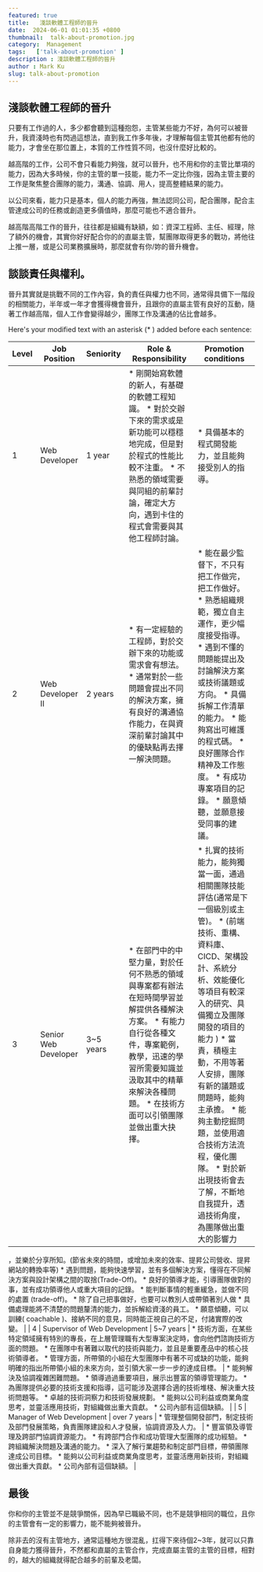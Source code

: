 ```yaml
---
featured: true
title:   淺談軟體工程師的晉升
date:  2024-06-01 01:01:35 +0800
thumbnail:  talk-about-promotion.jpg
category:  Management  
tags:   ['talk-about-promotion' ]
description : 淺談軟體工程師的晉升
author : Mark Ku
slug: talk-about-promotion
---
```

## 淺談軟體工程師的晉升
只要有工作過的人，多少都會聽到這種抱怨，主管某些能力不好，為何可以被晉升，我資淺時也有閃過這想法，直到我工作多年後，才理解每個主管其他都有他的能力，才會坐在那位置上，本質的工作性質不同，也沒什麼好比較的。  

越高階的工作，公司不會只看能力夠強，就可以晉升，也不用和你的主管比單項的能力，因為大多時候，你的主管的單一技能，能力不一定比你強，因為主管主要的工作是聚焦整合團隊的能力，溝通、協調、用人，提高整體結果的能力。  

以公司來看，能力只是基本，個人的能力再強，無法認同公司，配合團隊，配合主管達成公司的任務或創造更多價值時，那麼可能也不適合晉升。  

越高階高階工作的晉升，往往都是組織有缺額，如：資深工程師、主任、經理，除了額外的機會，其實你好好配合你的的直屬主管，幫團隊取得更多的戰功，將他往上推一層，或是公司業務擴展時，那麼就會有你/妳的晉升機會。  

## 談談責任與權利。  
晉升其實就是挑戰不同的工作內容，負的責任與權力也不同，通常得具備下一階段的相關能力，半年或一年才會獲得機會晉升，且跟你的直屬主管有良好的互動，隨著工作越高階，個人工作會變得越少，團隊工作及溝通的佔比會越多。

Here's your modified text with an asterisk (* ) added before each sentence:

| Level | Job Position | Seniority | Role & Responsibility | Promotion conditions |
|----|----|----|----|----|
| 1 | Web Developer | 1 year | * 剛開始寫軟體的新人，有基礎的軟體工程知識。 * 對於交辦下來的需求或是新功能可以穩穩地完成，但是對於程式的性能比較不注重。 * 不熟悉的領域需要與同組的前輩討論，確定大方向，遇到卡住的程式會需要與其他工程師討論。 | * 具備基本的程式開發能力，並且能夠接受別人的指導。 |
| 2 | Web Developer II | 2 years | * 有一定經驗的工程師，對於交辦下來的功能或需求會有想法。 * 通常對於一些問題會提出不同的解決方案，擁有良好的溝通協作能力，在與資深前輩討論其中的優缺點再去擇一解決問題。 | * 能在最少監督下，不只有把工作做完，把工作做好。 * 熟悉組織規範，獨立自主運作，更少幅度接受指導。 * 遇到不懂的問題能提出及討論解決方案或技術議題或方向。 * 具備拆解工作清單的能力。 * 能夠寫出可維護的程式碼。 * 良好團隊合作精神及工作態度。 * 有成功專案項目的記錄。 * 願意傾聽，並願意接受同事的建議。     |
| 3 | Senior Web Developer | 3\~5 years | * 在部門中的中堅力量，對於任何不熟悉的領域與專案都有辦法在短時間學習並解提供各種解決方案。 * 有能力自行從各種文件，專案範例，教學，迅速的學習所需要知識並汲取其中的精華來解決各種問題。 * 在技術方面可以引領團隊並做出重大抉擇。 | * 扎實的技術能力，能夠獨當一面，通過相關團隊技能評估(通常是下一個級別或主管)。 * (前端技術、重構、資料庫、CICD、架構設計、系統分析、效能優化等項目有較深入的研究、具備獨立及團隊開發的項目的能力 ) * 當責，積極主動，不用等著人安排，團隊有新的議題或問題時，能夠主承擔。 * 能夠主動挖掘問題，並使用適合技術方法流程，優化團隊。 * 對於新出現技術會去了解，不斷地自我提升，透過技術角度，為團隊做出重大的影響力

，並樂於分享所知。(節省未來的時間，或增加未來的效率、提昇公司營收、提昇網站的轉換率等) * 遇到問題，能夠快速學習，並有多個解決方案，懂得在不同解決方案與設計架構之間的取捨(Trade-Off)。 * 良好的領導才能，引導團隊做對的事，並有成功領導他人或重大項目的記錄。 * 能判斷事情的輕重緩急，並做不同的處置 (trade-off)。 * 除了自己把事做好，也要可以教別人或帶領著別人做 * 具備處理能將不清楚的問題釐清的能力，並拆解給資淺的員工。 * 願意傾聽，可以訓練( coachable )、接納不同的意見，同時能正視自己的不足，付諸實際的改變。   |
| 4 | Supervisor of Web Development | 5\~7 years | * 技術方面，在某些特定領域擁有特別的專長，在上層管理職有大型專案決定時，會向他們諮詢技術方面的問題。 * 在團隊中有著難以取代的技術與能力，並且是重要產品中的核心技術領導者。 * 管理方面，所帶領的小組在大型團隊中有著不可或缺的功能，能夠明確的指出所帶領小組的未來方向，並引領大家一步一步的達成目標。 | * 能夠解決及協調複雜困難問題。 * 領導過過重要項目，展示出豐富的領導管理能力。 * 為團隊提供必要的技術支援和指導，這可能涉及選擇合適的技術堆棧、解決重大技術問題等。 * 卓越的技術洞察力和技術發展規劃。 * 能夠以公司利益或商業角度思考，並靈活應用技術，對組織做出重大貢獻。 * 公司內部有這個缺額。 |
| 5 | Manager of Web Development | over 7 years | * 管理整個開發部門，制定技術及部門發展策略，負責團隊建設和人才發展，協調資源及人力。 | * 豐富領及導管理及跨部門協調資源能力。 * 有跨部門合作和成功管理大型團隊的成功經驗。 * 跨組織解決問題及溝通的能力。 * 深入了解行業趨勢和制定部門目標，帶領團隊達成公司目標。 * 能夠以公司利益或商業角度思考，並靈活應用新技術，對組織做出重大貢獻。 * 公司內部有這個缺額。 |
## 最後
你和你的主管並不是競爭關係，因為早已職級不同，也不是競爭相同的職位，且你的主管會有一定的影響力，能不能夠被晉升。  

除非去的沒有主管地方，通常這種地方很混亂，扛得下來待個2~3年，就可以只靠自身能力獲得晉升，不然都和直屬的主管合作，完成直屬主管的主管的目標，相對的，越大的組織就得配合越多的前輩及老闆。  